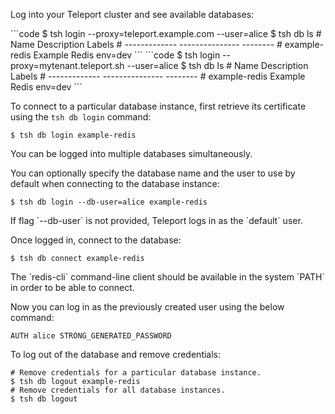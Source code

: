 Log into your Teleport cluster and see available databases:

<Tabs>
  <TabItem scope={["enterprise", "oss"]} label="Self-Hosted">
    ```code
    $ tsh login --proxy=teleport.example.com --user=alice
    $ tsh db ls
    # Name          Description     Labels
    # ------------- --------------- --------
    # example-redis Example Redis   env=dev
    ```
  </TabItem>
  <TabItem scope={["cloud"]} label="Teleport Cloud">
    ```code
    $ tsh login --proxy=mytenant.teleport.sh --user=alice
    $ tsh db ls
    # Name          Description     Labels
    # ------------- --------------- --------
    # example-redis Example Redis   env=dev
    ```
  </TabItem>
</Tabs>

To connect to a particular database instance, first retrieve its certificate
using the `tsh db login` command:

```code
$ tsh db login example-redis
```

<Admonition type="tip" title="Tip">
  You can be logged into multiple databases simultaneously.
</Admonition>

You can optionally specify the database name and the user to use by default
when connecting to the database instance:

```code
$ tsh db login --db-user=alice example-redis
```

<Admonition type="note" title="Note">
  If flag `--db-user` is not provided, Teleport logs in as the `default` user.
</Admonition>

Once logged in, connect to the database:

```code
$ tsh db connect example-redis
```

<Admonition type="note" title="Note">
  The `redis-cli` command-line client should be available in the system `PATH` in order to be
  able to connect.
</Admonition>

Now you can log in as the previously created user using the below command:

```
AUTH alice STRONG_GENERATED_PASSWORD
```

To log out of the database and remove credentials:

```code
# Remove credentials for a particular database instance.
$ tsh db logout example-redis
# Remove credentials for all database instances.
$ tsh db logout
```
